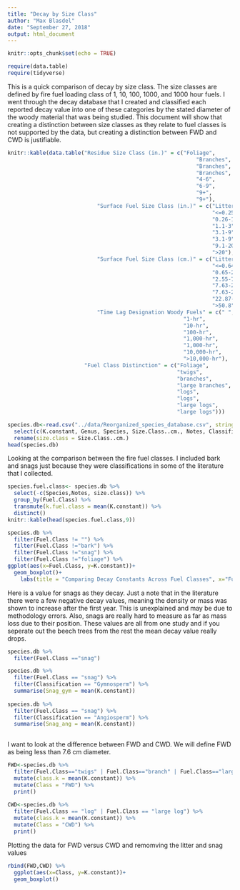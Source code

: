 ```yaml
---
title: "Decay by Size Class"
author: "Max Blasdel"
date: "September 27, 2018"
output: html_document
---
```


```r
knitr::opts_chunk$set(echo = TRUE)
```

```r
require(data.table)
require(tidyverse)
```


This is a quick comparison of decay by size class. The size classes are defined by fire fuel loading class of 1, 10, 100, 1000, and 1000 hour fuels. I went through the decay database that I created and classified each reported decay value into one of these categories by the stated diameter of the woody material that was being studied. 
This document will show that creating a distinction between size classes as they relate to fuel classes is not supported by the data, but creating a distinction between FWD and CWD is justifiable.

```r
knitr::kable(data.table("Residue Size Class (in.)" = c("Foliage", 
                                                           "Branches",
                                                           "Branches", 
                                                           "Branches",
                                                           "4-6", 
                                                           "6-9", 
                                                           "9+", 
                                                           "9+"),
                            "Surface Fuel Size Class (in.)" = c("Litter",
                                                                "<=0.25",
                                                                "0.26-1",
                                                                "1.1-3",
                                                                "3.1-9",
                                                                "3.1-9",
                                                                "9.1-20", 
                                                                ">20"),
                            "Surface Fuel Size Class (cm.)" = c("Litter",
                                                                "<=0.64",
                                                                "0.65-2.54",
                                                                "2.55-7.62",
                                                                "7.63-22.86",
                                                                "7.63-22.86",
                                                                "22.87-50.8",
                                                                ">50.8"),
                            "Time Lag Designation Woody Fuels" = c(" ",
                                                       "1-hr",
                                                       "10-hr", 
                                                       "100-hr", 
                                                       "1,000-hr",
                                                       "1,000-hr",
                                                       "10,000-hr",
                                                       ">10,000-hr"),
                        "Fuel Class Distinction" = c("Foliage",
                                                     "twigs",
                                                     "branches",
                                                     "large branches",
                                                     "logs",
                                                     "logs",
                                                     "large logs",
                                                     "large logs")))
```


```r
species.db<-read.csv("../data/Reorganized_species_database.csv", stringsAsFactors = F)%>% 
  select(c(K.constant, Genus, Species, Size.Class..cm., Notes, Classification, Fuel.Class))%>%
  rename(size.class = Size.Class..cm.)
head(species.db)
```

Looking at the comparison between the fire fuel classes. I included bark and snags just because they were classifications in some of the literature that I collected.
```r
species.fuel.class<- species.db %>%
  select(-c(Species,Notes, size.class)) %>%
  group_by(Fuel.Class) %>%
  transmute(k.fuel.class = mean(K.constant)) %>%
  distinct()
knitr::kable(head(species.fuel.class,9))
```
```r
species.db %>%
  filter(Fuel.Class != "") %>% 
  filter(Fuel.Class !="bark") %>%
  filter(Fuel.Class !="snag") %>%
  filter(Fuel.Class !="foliage") %>%
ggplot(aes(x=Fuel.Class, y=K.constant))+
  geom_boxplot()+
    labs(title = "Comparing Decay Constants Across Fuel Classes", x="Fuel Class", y="Decay Constant")
```

Here is a value for snags as they decay. Just a note that in the literature there were a few negative decay values, meaning the density or mass was shown to increase after the first year. This is unexplained and may be due to methodology errors. Also, snags are really hard to measure as far as mass loss due to their position. These values are all from one study and if you seperate out the beech trees from the rest the mean decay value really drops.

```r
species.db %>%
  filter(Fuel.Class =="snag")

species.db %>%
  filter(Fuel.Class == "snag") %>%
  filter(Classification == "Gymnosperm") %>%
  summarise(Snag_gym = mean(K.constant))
  
species.db %>%
  filter(Fuel.Class == "snag") %>%
  filter(Classification == "Angiosperm") %>%
  summarise(Snag_ang = mean(K.constant))
  
```


I want to look at the difference between FWD and CWD. We will define FWD as being less than 7.6 cm diameter.
```r
FWD<-species.db %>%
  filter(Fuel.Class=="twigs" | Fuel.Class=="branch" | Fuel.Class=="large branch") %>%
  mutate(class.k = mean(K.constant)) %>%
  mutate(Class = "FWD") %>%
  print()
  
CWD<-species.db %>%
  filter(Fuel.Class == "log" | Fuel.Class == "large log") %>%
  mutate(class.k = mean(K.constant)) %>%
  mutate(Class = "CWD") %>%
  print()
```


Plotting the data for FWD versus CWD and remomving the litter and snag values
```r
rbind(FWD,CWD) %>%
  ggplot(aes(x=Class, y=K.constant))+
  geom_boxplot()
```

